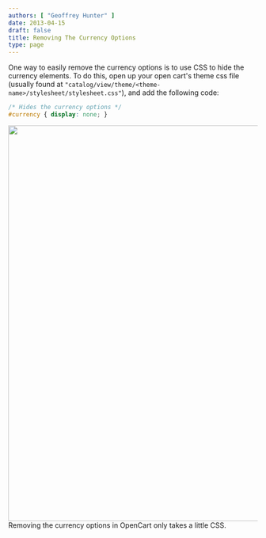 ```yaml
---
authors: [ "Geoffrey Hunter" ]
date: 2013-04-15
draft: false
title: Removing The Currency Options
type: page
---
```



One way to easily remove the currency options is to use CSS to hide the currency elements. To do this, open up your open cart's theme css file (usually found at `"catalog/view/theme/<theme-name>/stylesheet/stylesheet.css"`), and add the following code:

```css
/* Hides the currency options */
#currency { display: none; }
```


<Image src={open_cart_currency_options_gone} width="800px">Removing the currency options in OpenCart only takes a little CSS.</Image>
